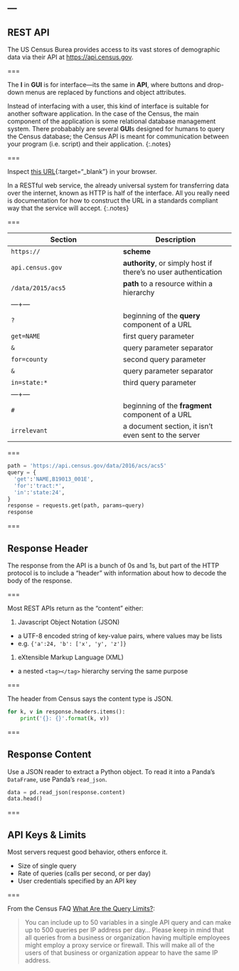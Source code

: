 ---
---

## REST API

The US Census Burea provides access to its vast stores of demographic
data via their API at <https://api.census.gov>.

===

The **I** in **GUI** is for interface---its the same in **API**, where buttons and drop-down menus are replaced by functions and object attributes.

Instead of interfacing with a user, this kind of interface is suitable for
another software application. In the case of the Census, the main component of
the application is some relational database management system. There probabably
are several **GUI**s designed for humans to query the Census database; the
Census API is meant for communication between your program (i.e. script) and
their application.
{:.notes}

===

Inspect [this URL](https://api.census.gov/data/2015/acs5?get=NAME&for=county&in=state:24#irrelephant){:target="_blank"} in your browser.

In a RESTful web service, the already universal system for
transferring data over the internet, known as HTTP is half of the
interface. All you really need is documentation for how to construct
the URL in a standards compliant way that the service will accept.
{:.notes}

===

| Section | Description |  
|---+---|
| `https://`        | **scheme** |
| `api.census.gov`  | **authority**, or simply host if there's no user authentication |
| `/data/2015/acs5` | **path** to a resource within a hierarchy |
|---+---|
| `?`          | beginning of the **query** component of a URL |
| `get=NAME`   | first query parameter |
| `&`          | query parameter separator |
| `for=county` | second query parameter |
| `&`          | query parameter separator |
| `in=state:*` | third query parameter |
|---+---|
| `#`          | beginning of the **fragment** component of a URL |
| `irrelevant` | a document section, it isn't even sent to the server |

===

```python
path = 'https://api.census.gov/data/2016/acs/acs5'
query = {
  'get':'NAME,B19013_001E',
  'for':'tract:*',
  'in':'state:24',
}
response = requests.get(path, params=query)
response
```

===

## Response Header

The response from the API is a bunch of 0s and 1s, but part of the
HTTP protocol is to include a "header" with information about how
to decode the body of the response.

===

Most REST APIs return as the "content" either:

1. Javascript Object Notation (JSON)
  - a UTF-8 encoded string of key-value pairs, where values may be lists
  - e.g. `{'a':24, 'b': ['x', 'y', 'z']}`
1. eXtensible Markup Language (XML)
  - a nested `<tag></tag>` hierarchy serving the same purpose

===

The header from Census says the content type is JSON.

```python
for k, v in response.headers.items():
    print('{}: {}'.format(k, v))
```

===

## Response Content

Use a JSON reader to extract a Python object. To read it into
a Panda's `DataFrame`, use Panda's `read_json`.

```python
data = pd.read_json(response.content)
data.head()
```

===

## API Keys & Limits

Most servers request good behavior, others enforce it.

- Size of single query
- Rate of queries (calls per second, or per day)
- User credentials specified by an API key

===

From the Census FAQ [What Are the Query Limits?](https://www.census.gov/data/developers/guidance/api-user-guide.Query_Components.html):

>You can include up to 50 variables in a single API query and can make
>up to 500 queries per IP address per day...  Please keep in mind that
>all queries from a business or organization having multiple employees
>might employ a proxy service or firewall. This will make all of the
>users of that business or organization appear to have the same IP
>address.
